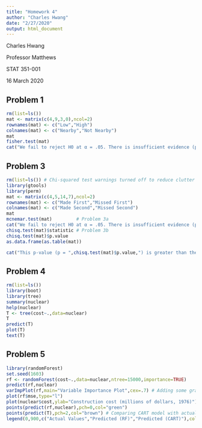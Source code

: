 ```yaml
---
title: "Homework 4"
author: "Charles Hwang"
date: "2/27/2020"
output: html_document
---
```

Charles Hwang

Professor Matthews

STAT 351-001

16 March 2020

## Problem 1

```r
rm(list=ls())
mat <- matrix(c(4,9,3,0),ncol=2)
rownames(mat) <- c("Low","High")
colnames(mat) <- c("Nearby","Not Nearby")
mat
fisher.test(mat)
cat("We fail to reject H0 at α = .05. There is insufficient evidence (p = ",fisher.test(mat)$p.value,") that there is a significant assocation between contamination and distance.",sep="")
```

## Problem 3

```r
rm(list=ls()) # Chi-squared test warnings turned off to reduce clutter
library(gtools)
library(perm)
mat <- matrix(c(4,5,14,7),ncol=2)
rownames(mat) <- c("Made First","Missed First")
colnames(mat) <- c("Made Second","Missed Second")
mat
mcnemar.test(mat)         # Problem 3a
cat("We fail to reject H0 at α = .05. There is insufficient evidence (p = ",mcnemar.test(mat)$p.value,") that there the probability of making a shot on the first attempt is different than the probability of making a shot on the second attempt.",sep="")
chisq.test(mat)$statistic # Problem 3b
chisq.test(mat)$p.value
as.data.frame(as.table(mat))

cat("This p-value (p = ",chisq.test(mat)$p.value,") is greater than the p-value for McNemar's test (p = ",mcnemar.test(mat)$p.value,"). We fail to reject H0 at α = .05. There is insufficient evidence that there the probability of making a shot on the first attempt is different than the probability of making a shot on the second attempt.",sep="")
```

## Problem 4

```r
rm(list=ls())
library(boot)
library(tree)
summary(nuclear)
help(nuclear)
T <- tree(cost~.,data=nuclear)
T
predict(T)
plot(T)
text(T)
```

## Problem 5

```r
library(randomForest)
set.seed(1603)
rf <- randomForest(cost~.,data=nuclear,ntree=15000,importance=TRUE)
predict(rf,nuclear)
varImpPlot(rf,main="Variable Importance Plot",cex=.7) # Adding some graphs to visualize the random forest
plot(rf$mse,type="l")
plot(nuclear$cost,ylab="Construction cost (millions of dollars, 1976)")
points(predict(rf,nuclear),pch=0,col="green")
points(predict(T),pch=2,col="brown") # Comparing CART model with actual values and random forest
legend(0,900,c("Actual Values","Predicted (RF)","Predicted (CART)"),col=c("black","green","brown"),pch=c(1,0,2)) # The five terminal nodes of the CART are seen in the brown triangular points plotted horizontally along five distinct imaginary lines, each representing the value of a terminal node.
```